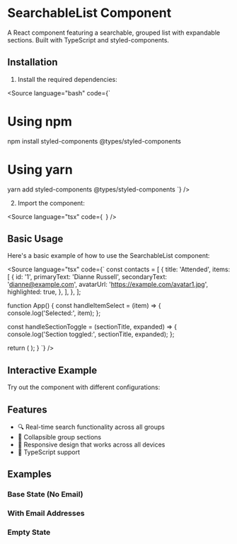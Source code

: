
<Meta of={SearchableListStories} />

# SearchableList Component

A React component featuring a searchable, grouped list with expandable sections. Built with TypeScript and styled-components.

## Installation

1. Install the required dependencies:

<Source language="bash" code={`
# Using npm
npm install styled-components @types/styled-components

# Using yarn
yarn add styled-components @types/styled-components
`} />

2. Import the component:

<Source language="tsx" code={`
`} />

## Basic Usage

Here's a basic example of how to use the SearchableList component:

<Source language="tsx" code={`
const contacts = [
  {
    title: 'Attended',
    items: [
      {
        id: '1',
        primaryText: 'Dianne Russell',
        secondaryText: 'dianne@example.com',
        avatarUrl: 'https://example.com/avatar1.jpg',
        highlighted: true,
      },
    ],
  },
];

function App() {
  const handleItemSelect = (item) => {
    console.log('Selected:', item);
  };

  const handleSectionToggle = (sectionTitle, expanded) => {
    console.log('Section toggled:', sectionTitle, expanded);
  };

  return (
    <SearchableList
      contacts={contacts}
      onItemSelect={handleItemSelect}
      onSectionToggle={handleSectionToggle}
      placeholder="Search contacts..."
      showEmail={true}
    />
  );
}
`} />

## Interactive Example

Try out the component with different configurations:

<Canvas of={SearchableListStories.Interactive} />

<Controls />

## Features

- 🔍 Real-time search functionality across all groups
- 👥 Collapsible group sections
- 📱 Responsive design that works across all devices
- 🎯 TypeScript support

## Examples

### Base State (No Email)
<Canvas of={SearchableListStories.BaseState} />

### With Email Addresses
<Canvas of={SearchableListStories.WithEmail} />

### Empty State
<Canvas of={SearchableListStories.Empty} />
